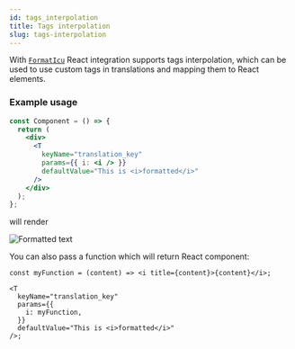 ```yaml
---
id: tags_interpolation
title: Tags interpolation
slug: tags-interpolation
---
```


With [`FormatIcu`](/docs/sdk/formatting#icu-formatter) React integration supports tags interpolation, which can be used to use custom tags in translations and mapping them to React elements.

### Example usage

```jsx
const Component = () => {
  return (
    <div>
      <T
        keyName="translation_key"
        params={{ i: <i /> }}
        defaultValue="This is <i>formatted</i>"
      />
    </div>
  );
};
```

will render

![Formatted text](/img/docs/text_formatted.png)

You can also pass a function which will return React component:

```tsx
const myFunction = (content) => <i title={content}>{content}</i>;

<T
  keyName="translation_key"
  params={{
    i: myFunction,
  }}
  defaultValue="This is <i>formatted</i>"
/>;
```
